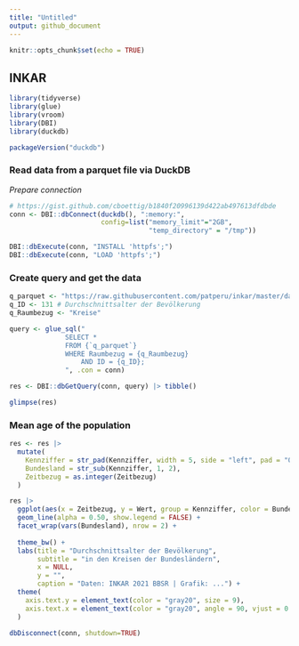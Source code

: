 ```yaml
---
title: "Untitled"
output: github_document
---
```


```r
knitr::opts_chunk$set(echo = TRUE)
```

## INKAR 


```r
library(tidyverse)
library(glue)
library(vroom)
library(DBI)
library(duckdb)
```


```r
packageVersion("duckdb")
```

### Read data from a parquet file via DuckDB

*Prepare connection*

```r
# https://gist.github.com/cboettig/b1840f20996139d422ab497613dfdbde
conn <- DBI::dbConnect(duckdb(), ":memory:",
                       config=list("memory_limit"="2GB",
                                   "temp_directory" = "/tmp"))

DBI::dbExecute(conn, "INSTALL 'httpfs';")
DBI::dbExecute(conn, "LOAD 'httpfs';")
```

### Create query and get the data

```r
q_parquet <- "https://raw.githubusercontent.com/patperu/inkar/master/data/inkar_2021.parquet"
q_ID <- 131 # Durchschnittsalter der Bevölkerung
q_Raumbezug <- "Kreise"

query <- glue_sql("
              SELECT *
              FROM {`q_parquet`}
              WHERE Raumbezug = {q_Raumbezug}
                  AND ID = {q_ID};
              ", .con = conn)

res <- DBI::dbGetQuery(conn, query) |> tibble()

```


```r
glimpse(res)
```

### Mean age of the population

```r
res <- res |> 
  mutate(
    Kennziffer = str_pad(Kennziffer, width = 5, side = "left", pad = "0"), 
    Bundesland = str_sub(Kennziffer, 1, 2), 
    Zeitbezug = as.integer(Zeitbezug)
  )

res |> 
  ggplot(aes(x = Zeitbezug, y = Wert, group = Kennziffer, color = Bundesland)) +
  geom_line(alpha = 0.50, show.legend = FALSE) +
  facet_wrap(vars(Bundesland), nrow = 2) +
  
  theme_bw() + 
  labs(title = "Durchschnittsalter der Bevölkerung",
       subtitle = "in den Kreisen der Bundesländern",
       x = NULL,
       y = "",
       caption = "Daten: INKAR 2021 BBSR | Grafik: ...") + 
  theme(
    axis.text.y = element_text(color = "gray20", size = 9),
    axis.text.x = element_text(color = "gray20", angle = 90, vjust = 0.5, size = 7)
  ) 
```


```r
dbDisconnect(conn, shutdown=TRUE)
```

